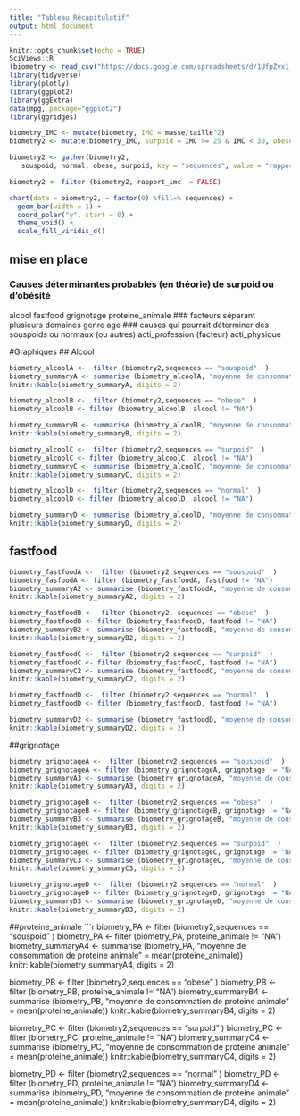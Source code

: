 ```yaml
---
title: "Tableau_Récapitulatif"
output: html_document
---
```


```r
knitr::opts_chunk$set(echo = TRUE)
SciViews::R
(biometry <- read_csv("https://docs.google.com/spreadsheets/d/1UfpZvx1_nd7d10vIMAfGVZ1vWyIuzeiKxPL0jfkNSQM/export?format=csv", locale = locale(decimal_mark = ",")))
library(tidyverse)
library(plotly)
library(ggplot2)
library(ggExtra)
data(mpg, package="ggplot2")
library(ggridges)

biometry_IMC <- mutate(biometry, IMC = masse/taille^2)
biometry2 <- mutate(biometry_IMC, surpoid = IMC >= 25 & IMC < 30, obese = IMC> 30, normal = IMC <25 & IMC >= 18.5 , souspoid = IMC < 18.5)

biometry2 <- gather(biometry2,
   souspoid, normal, obese, surpoid, key = "sequences", value = "rapport_imc")

biometry2 <- filter (biometry2, rapport_imc != FALSE)

chart(data = biometry2, ~ factor(0) %fill=% sequences) +
  geom_bar(width = 1) + 
  coord_polar("y", start = 0) +
  theme_void() +
  scale_fill_viridis_d()

```
## mise en place
### Causes déterminantes probables (en théorie) de surpoid ou d'obésité
alcool
fastfood
grignotage
proteine_animale
### facteurs séparant plusieurs domaines
genre
age
### causes qui pourrait déterminer des souspoids ou normaux (ou autres)
acti_profession (facteur)
acti_physique 

#Graphiques
## Alcool
```r
biometry_alcoolA <-  filter (biometry2,sequences == "souspoid"  )
biometry_summaryA <- summarise (biometry_alcoolA, "moyenne de consommation d'alcool" = mean(alcool))
knitr::kable(biometry_summaryA, digits = 2)

biometry_alcoolB <-  filter (biometry2,sequences == "obese"  )
biometry_alcoolB <- filter (biometry_alcoolB, alcool != "NA")

biometry_summaryB <- summarise (biometry_alcoolB, "moyenne de consommation d'alcool" = mean(alcool))
knitr::kable(biometry_summaryB, digits = 2)

biometry_alcoolC <-  filter (biometry2,sequences == "surpoid"  )
biometry_alcoolC <- filter (biometry_alcoolC, alcool != "NA")
biometry_summaryC <- summarise (biometry_alcoolC, "moyenne de consommation d'alcool" = mean(alcool))
knitr::kable(biometry_summaryC, digits = 2)

biometry_alcoolD <-  filter (biometry2,sequences == "normal"  )
biometry_alcoolD <- filter (biometry_alcoolD, alcool != "NA")

biometry_summaryD <- summarise (biometry_alcoolD, "moyenne de consommation d'alcool" = mean(alcool))
knitr::kable(biometry_summaryD, digits = 2)


```
## fastfood
```r
biometry_fastfoodA <-  filter (biometry2,sequences == "souspoid"  )
biometry_fasfoodA <- filter (biometry_fastfoodA, fastfood != "NA")
biometry_summaryA2 <- summarise (biometry_fastfoodA, "moyenne de consommation de fastfood" = mean(fastfood))
knitr::kable(biometry_summaryA2, digits = 2)

biometry_fastfoodB <-  filter (biometry2, sequences == "obese"  )
biometry_fastfoodB <- filter (biometry_fastfoodB, fastfood != "NA")
biometry_summaryB2 <- summarise (biometry_fastfoodB, "moyenne de consommation de fastfood" = mean(fastfood))
knitr::kable(biometry_summaryB2, digits = 2)

biometry_fastfoodC <-  filter (biometry2,sequences == "surpoid"  )
biometry_fastfoodC <- filter (biometry_fastfoodC, fastfood != "NA")
biometry_summaryC2 <- summarise (biometry_fastfoodC, "moyenne de consommation de fastfood" = mean(fastfood))
knitr::kable(biometry_summaryC2, digits = 2)

biometry_fastfoodD <-  filter (biometry2,sequences == "normal"  )
biometry_fastfoodD <- filter (biometry_fastfoodD, fastfood != "NA")

biometry_summaryD2 <- summarise (biometry_fastfoodD, "moyenne de consommation de fastfood" = mean(fastfood))
knitr::kable(biometry_summaryD2, digits = 2)


```

##grignotage
```r
biometry_grignotageA <-  filter (biometry2,sequences == "souspoid"  )
biometry_grignotageA <- filter (biometry_grignotageA, grignotage != "NA")
biometry_summaryA3 <- summarise (biometry_grignotageA, "moyenne de consommation de grignotage" = mean(grignotage))
knitr::kable(biometry_summaryA3, digits = 2)

biometry_grignotageB <-  filter (biometry2,sequences == "obese"  )
biometry_grignotageB <- filter (biometry_grignotageB, grignotage != "NA")
biometry_summaryB3 <- summarise (biometry_grignotageB, "moyenne de consommation de grignotage" = mean(grignotage))
knitr::kable(biometry_summaryB3, digits = 2)

biometry_grignotageC <-  filter (biometry2,sequences == "surpoid"  )
biometry_grignotageC <- filter (biometry_grignotageC, grignotage != "NA")
biometry_summaryC3 <- summarise (biometry_grignotageC, "moyenne de consommation de grignotage" = mean(grignotage))
knitr::kable(biometry_summaryC3, digits = 2)

biometry_grignotageD <-  filter (biometry2,sequences == "normal"  )
biometry_grignotageD <- filter (biometry_grignotageD, grignotage != "NA")
biometry_summaryD3 <- summarise (biometry_grignotageD, "moyenne de consommation de grignotage" = mean(grignotage))
knitr::kable(biometry_summaryD3, digits = 2)
```

##proteine_animale
```r
biometry_PA <-  filter (biometry2,sequences == "souspoid"  )
biometry_PA <- filter (biometry_PA, proteine_animale != "NA")
biometry_summaryA4 <- summarise (biometry_PA, "moyenne de consommation de proteine animale" = mean(proteine_animale))
knitr::kable(biometry_summaryA4, digits = 2)

biometry_PB <-  filter (biometry2,sequences == "obese"  )
biometry_PB <- filter (biometry_PB, proteine_animale != "NA")
biometry_summaryB4 <- summarise (biometry_PB, "moyenne de consommation de proteine animale" = mean(proteine_animale))
knitr::kable(biometry_summaryB4, digits = 2)

biometry_PC <-  filter (biometry2,sequences == "surpoid"  )
biometry_PC <- filter (biometry_PC, proteine_animale != "NA")
biometry_summaryC4 <- summarise (biometry_PC, "moyenne de consommation de proteine animale" = mean(proteine_animale))
knitr::kable(biometry_summaryC4, digits = 2)

biometry_PD <-  filter (biometry2,sequences == "normal"  )
biometry_PD <- filter (biometry_PD, proteine_animale != "NA")
biometry_summaryD4 <- summarise (biometry_PD, "moyenne de consommation de proteine animale" = mean(proteine_animale))
knitr::kable(biometry_summaryD4, digits = 2)

